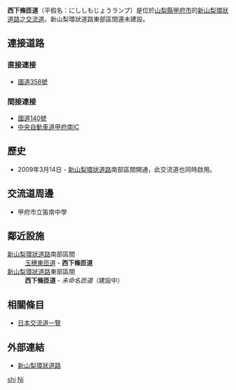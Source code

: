 {{日本公路設施
|設施名稱 = 西下條匝道
|色 =
|圖像 =
|pxl = 
|圖像簡介 = 
|公路名稱1 = [[新山梨環狀道路|新山梨環狀道路]]南部區間
|記號1 = 
|上一設施1 = [[玉穗東匝道|玉穗東匝道]]
|下一設施1 = 
|公路名稱2 = [[新山梨環狀道路|新山梨環狀道路]]東部區間
|上一設施2 = 
|下一設施2 = ''未命名匝道''
|連接道路 = [[國道358號|國道358號]]
|啟用日期 = 2009年3月14日
|停用日期 = 
|流量 = 
|智能IC = 
|上行營業時間 = 
|上行油站 = 
|上行油站營業時間 = 
|下行營業時間 = 
|下行油站 = 
|下行油站營業時間 = 
|郵政編碼 = 
|所在地 =[[山梨縣|山梨縣]][[甲府市|甲府市]]西下條町
|坐標 =
|備註 = 新山梨環狀道路東部區間還未建設。
}}
'''西下條匝道'''（平假名：にししもじょうランプ）是位於[[山梨縣|山梨縣]][[甲府市|甲府市]]的[[新山梨環狀道路|新山梨環狀道路]]之[[交流道|交流道]]。新山梨環狀道路東部區間還未建設。

== 連接道路 ==
=== 直接連接 ===
* [[國道358號|國道358號]]
=== 間接連接 ===
* [[國道140號|國道140號]]
* [[中央自動車道|中央自動車道]][[甲府南IC|甲府南IC]]

== 歷史 ==
* 2009年3月14日 - [[新山梨環狀道路|新山梨環狀道路]]南部區間開通，此交流道也同時啟用。

== 交流道周邊 ==
*甲府市立笛南中學

== 鄰近設施 ==
; [[新山梨環狀道路|新山梨環狀道路]]南部區間
: [[玉穗東匝道|玉穗東匝道]] - '''西下條匝道'''
; [[新山梨環狀道路|新山梨環狀道路]]東部區間
: '''西下條匝道''' - ''未命名匝道''（建設中）

== 相關條目 ==
*[[日本交流道一覽|日本交流道一覽]]
== 外部連結 ==
* [https://web.archive.org/web/20111113195301/http://www.pref.yamanashi.jp/kousokudouro/shinkanzyou.html 新山梨環狀道路]

{{新山梨環狀道路}}

[[Category:日本交流道_Ni|shi]]
[[Category:山梨縣交流道|Ni]]